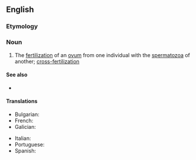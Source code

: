 ==English==
{{wikipedia}}

===Etymology===
{{confix|allo|gamy|lang=en}}

===Noun===
{{en-noun|-}}

# {{lb|en|biology}} The [[fertilization]] of an [[ovum]] from one individual with the [[spermatozoa]] of another; [[cross-fertilization]]

====See also====
* {{l|en|autogamy}}

====Translations====
{{trans-top|fertilization}}
* Bulgarian: {{t|bg|кръстосано опрашване}}
* French: {{t+|fr|allogamie|f}}
* Galician: {{t+|gl|alogamia|f}}
{{trans-mid}}
* Italian: {{t|it|allogamia|f}}
* Portuguese: {{t|pt|alogamia|f}}
* Spanish: {{t|es|alogamia|f}}
{{trans-bottom}}
